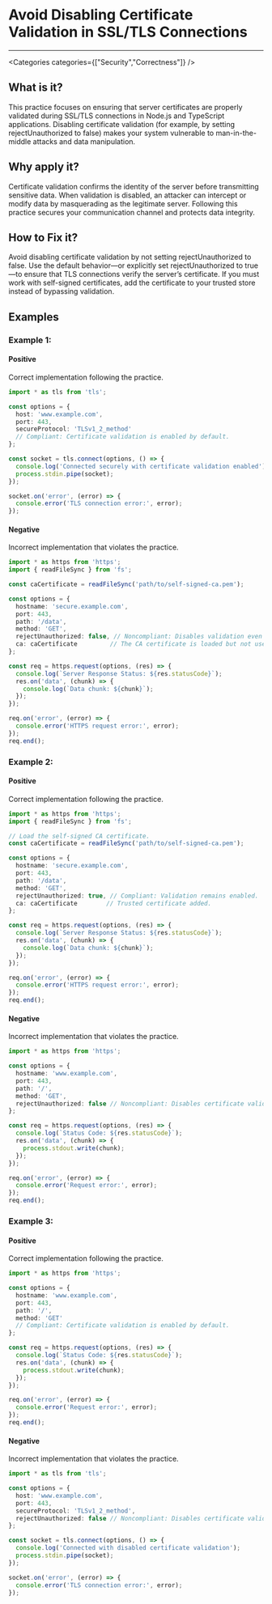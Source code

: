 

# Avoid Disabling Certificate Validation in SSL/TLS Connections

<Severity severity={SeverityLevels.CRITICAL} />

---

<Categories categories={["Security","Correctness"]} />

## What is it?
This practice focuses on ensuring that server certificates are properly validated during SSL/TLS connections in Node.js and TypeScript applications. Disabling certificate validation (for example, by setting rejectUnauthorized to false) makes your system vulnerable to man-in-the-middle attacks and data manipulation.

## Why apply it?
Certificate validation confirms the identity of the server before transmitting sensitive data. When validation is disabled, an attacker can intercept or modify data by masquerading as the legitimate server. Following this practice secures your communication channel and protects data integrity.

## How to Fix it?
Avoid disabling certificate validation by not setting rejectUnauthorized to false. Use the default behavior—or explicitly set rejectUnauthorized to true—to ensure that TLS connections verify the server’s certificate. If you must work with self-signed certificates, add the certificate to your trusted store instead of bypassing validation.

## Examples

### Example 1:

<!-- #example -->

#### Positive

<!-- #example_positive_description -->
Correct implementation following the practice.

<!-- #example_positive_code -->
```ts
import * as tls from 'tls';

const options = {
  host: 'www.example.com',
  port: 443,
  secureProtocol: 'TLSv1_2_method'
  // Compliant: Certificate validation is enabled by default.
};

const socket = tls.connect(options, () => {
  console.log('Connected securely with certificate validation enabled');
  process.stdin.pipe(socket);
});

socket.on('error', (error) => {
  console.error('TLS connection error:', error);
});
```

#### Negative

<!-- #example_negative_description -->
Incorrect implementation that violates the practice.

<!-- #example_negative_code -->
```ts
import * as https from 'https';
import { readFileSync } from 'fs';

const caCertificate = readFileSync('path/to/self-signed-ca.pem');

const options = {
  hostname: 'secure.example.com',
  port: 443,
  path: '/data',
  method: 'GET',
  rejectUnauthorized: false, // Noncompliant: Disables validation even for self-signed certificates.
  ca: caCertificate         // The CA certificate is loaded but not used correctly due to disabled validation.
};

const req = https.request(options, (res) => {
  console.log(`Server Response Status: ${res.statusCode}`);
  res.on('data', (chunk) => {
    console.log(`Data chunk: ${chunk}`);
  });
});

req.on('error', (error) => {
  console.error('HTTPS request error:', error);
});
req.end();
```

### Example 2:

<!-- #example -->

#### Positive

<!-- #example_positive_description -->
Correct implementation following the practice.

<!-- #example_positive_code -->
```ts
import * as https from 'https';
import { readFileSync } from 'fs';

// Load the self-signed CA certificate.
const caCertificate = readFileSync('path/to/self-signed-ca.pem');

const options = {
  hostname: 'secure.example.com',
  port: 443,
  path: '/data',
  method: 'GET',
  rejectUnauthorized: true, // Compliant: Validation remains enabled.
  ca: caCertificate        // Trusted certificate added.
};

const req = https.request(options, (res) => {
  console.log(`Server Response Status: ${res.statusCode}`);
  res.on('data', (chunk) => {
    console.log(`Data chunk: ${chunk}`);
  });
});

req.on('error', (error) => {
  console.error('HTTPS request error:', error);
});
req.end();
```

#### Negative

<!-- #example_negative_description -->
Incorrect implementation that violates the practice.

<!-- #example_negative_code -->
```ts
import * as https from 'https';

const options = {
  hostname: 'www.example.com',
  port: 443,
  path: '/',
  method: 'GET',
  rejectUnauthorized: false // Noncompliant: Disables certificate validation.
};

const req = https.request(options, (res) => {
  console.log(`Status Code: ${res.statusCode}`);
  res.on('data', (chunk) => {
    process.stdout.write(chunk);
  });
});

req.on('error', (error) => {
  console.error('Request error:', error);
});
req.end();
```

### Example 3:

<!-- #example -->

#### Positive

<!-- #example_positive_description -->
Correct implementation following the practice.

<!-- #example_positive_code -->
```ts
import * as https from 'https';

const options = {
  hostname: 'www.example.com',
  port: 443,
  path: '/',
  method: 'GET'
  // Compliant: Certificate validation is enabled by default.
};

const req = https.request(options, (res) => {
  console.log(`Status Code: ${res.statusCode}`);
  res.on('data', (chunk) => {
    process.stdout.write(chunk);
  });
});

req.on('error', (error) => {
  console.error('Request error:', error);
});
req.end();
```

#### Negative

<!-- #example_negative_description -->
Incorrect implementation that violates the practice.

<!-- #example_negative_code -->
```ts
import * as tls from 'tls';

const options = {
  host: 'www.example.com',
  port: 443,
  secureProtocol: 'TLSv1_2_method',
  rejectUnauthorized: false // Noncompliant: Disables certificate validation.
};

const socket = tls.connect(options, () => {
  console.log('Connected with disabled certificate validation');
  process.stdin.pipe(socket);
});

socket.on('error', (error) => {
  console.error('TLS connection error:', error);
});
```